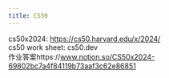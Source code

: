 ```yaml
---
title: CS50
---
```


cs50x2024: https://cs50.harvard.edu/x/2024/  
cs50 work sheet: cs50.dev  
作业答案https://www.notion.so/CS50x2024-69802bc7a4f84119b73aaf3c62e86851